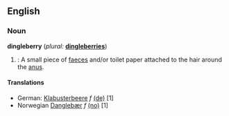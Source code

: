 ==English==

===Noun===
'''dingleberry'''  (''plural:'' '''[[dingleberries]]''')
# {{slang}}: A small piece of [[faeces]] and/or toilet paper attached to the hair around the [[anus]].

==== Translations ====
* German: [[Klabusterbeere]] ''f'' [[:de:Klabusterbeere|(de)]] [1]
* Norwegian  [[Danglebær]]  ''f'' [[:no:Danglebær|(no)]] [1]